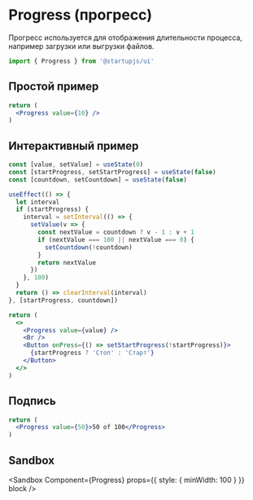 
# Progress (прогресс)

Прогресс используется для отображения длительности процесса, например загрузки или выгрузки файлов.

```jsx
import { Progress } from '@startupjs/ui'
```

## Простой пример

```jsx example
return (
  <Progress value={10} />
)
```

## Интерактивный пример

```jsx example
const [value, setValue] = useState(0)
const [startProgress, setStartProgress] = useState(false)
const [countdown, setCountdown] = useState(false)

useEffect(() => {
  let interval
  if (startProgress) {
    interval = setInterval(() => {
      setValue(v => {
        const nextValue = countdown ? v - 1 : v + 1
        if (nextValue === 100 || nextValue === 0) {
          setCountdown(!countdown)
        }
        return nextValue
      })
    }, 100)
  }
  return () => clearInterval(interval)
}, [startProgress, countdown])

return (
  <>
    <Progress value={value} />
    <Br />
    <Button onPress={() => setStartProgress(!startProgress)}>
      {startProgress ? 'Стоп' : 'Старт'}
    </Button>
  </>
)
```

## Подпись

```jsx example
return (
  <Progress value={50}>50 of 100</Progress>
)
```

## Sandbox

<Sandbox
  Component={Progress}
  props={{ style: { minWidth: 100 } }}
  block
/>
